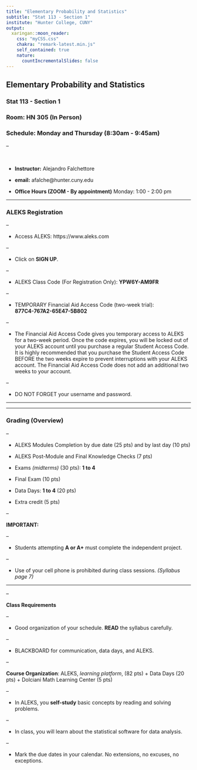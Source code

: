 ---
title: "Elementary Probability and Statistics"
subtitle: "Stat 113 - Section 1"
institute: "Hunter College, CUNY"
output:
  xaringan::moon_reader:
    css: "myCSS.css"
    chakra: "remark-latest.min.js"
    self_contained: true
    nature:
      countIncrementalSlides: false
---

## Elementary Probability and Statistics


### Stat 113 - Section 1

### Room: HN 305 (In Person)

### Schedule: Monday and Thursday (8:30am - 9:45am)

--

<br>


- **Instructor:**  Alejandro Falchettore 

- **email:** afalche@hunter.cuny.edu

- **Office Hours (ZOOM - By appointment)** Monday: 1:00 - 2:00 pm


---


### ALEKS Registration

--

- Access ALEKS: https://www.aleks.com

--

- Click on **SIGN UP**.

--

- ALEKS Class Code (For Registration Only): **YPW6Y-AM9FR**

--

- TEMPORARY Financial Aid Access Code (two-week trial): <br> **877C4-767A2-65E47-5B802**

--

- The Financial Aid Access Code gives you temporary access to ALEKS for a two-week period. Once the code expires, you will be locked out of your ALEKS account until you purchase a regular Student Access Code. It is highly recommended that you purchase the Student Access Code BEFORE the two weeks expire to prevent interruptions with your ALEKS account. The Financial Aid Access Code does not add an additional two weeks to your account. 

--

- DO NOT FORGET your username and password.



---


---


### Grading (Overview)

--

- ALEKS Modules Completion by due date (25 pts) and by last day (10 pts)

- ALEKS Post-Module and Final Knowledge Checks (7 pts)

- Exams *(midterms)* (30 pts): **1 to 4**

- Final Exam (10 pts)

- Data Days: **1 to 4** (20 pts)

- Extra credit (5 pts)

--

**IMPORTANT:** 

--

- Students attempting **A or A+** must complete the independent project.

--

- Use of your cell phone is prohibited during class sessions. *(Syllabus page 7)* 


---


--

**Class Requirements** 

--

- Good organization of your schedule. **READ** the syllabus carefully.

--

- BLACKBOARD for communication, data days, and ALEKS.


--

**Course Organization**: ALEKS, *learning platform*,  (82 pts) + Data Days (20 pts) + Dolciani Math Learning Center (5 pts)

--

- In ALEKS, you **self-study** basic concepts by reading and solving problems.

--

- In class, you will learn about the statistical software for data analysis.

--

- Mark the due dates in your calendar. No extensions, no excuses, no exceptions.



